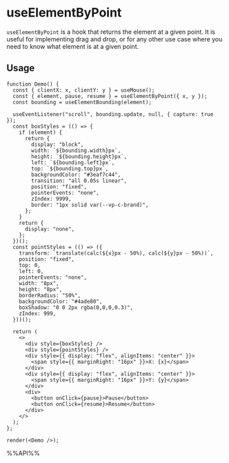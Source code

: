 # useElementByPoint

`useElementByPoint` is a hook that returns the element at a given point. It is useful for implementing drag and drop, or for any other use case where you need to know what element is at a given point.

## Usage

```tsx live noInline
function Demo() {
  const { clientX: x, clientY: y } = useMouse();
  const { element, pause, resume } = useElementByPoint({ x, y });
  const bounding = useElementBounding(element);

  useEventListener("scroll", bounding.update, null, { capture: true });
  const boxStyles = (() => {
    if (element) {
      return {
        display: "block",
        width: `${bounding.width}px`,
        height: `${bounding.height}px`,
        left: `${bounding.left}px`,
        top: `${bounding.top}px`,
        backgroundColor: "#3eaf7c44",
        transition: "all 0.05s linear",
        position: "fixed",
        pointerEvents: "none",
        zIndex: 9999,
        border: "1px solid var(--vp-c-brand)",
      };
    }
    return {
      display: "none",
    };
  })();
  const pointStyles = (() => ({
    transform: `translate(calc(${x}px - 50%), calc(${y}px - 50%))`,
    position: "fixed",
    top: 0,
    left: 0,
    pointerEvents: "none",
    width: "8px",
    height: "8px",
    borderRadius: "50%",
    backgroundColor: "#4ade80",
    boxShadow: "0 0 2px rgba(0,0,0,0.3)",
    zIndex: 999,
  }))();

  return (
    <>
      <div style={boxStyles} />
      <div style={pointStyles} />
      <div style={{ display: "flex", alignItems: "center" }}>
        <span style={{ marginRight: "16px" }}>X: {x}</span>
      </div>
      <div style={{ display: "flex", alignItems: "center" }}>
        <span style={{ marginRight: "16px" }}>Y: {y}</span>
      </div>
      <div>
        <button onClick={pause}>Pause</button>
        <button onClick={resume}>Resume</button>
      </div>
    </>
  );
};

render(<Demo />);

```

%%API%%
